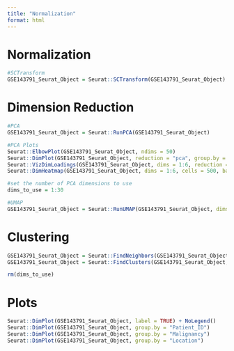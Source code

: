 ```yaml
---
title: "Normalization"
format: html
---
```


# Normalization
```r

#SCTransform
GSE143791_Seurat_Object = Seurat::SCTransform(GSE143791_Seurat_Object)


```


# Dimension Reduction
```r

#PCA
GSE143791_Seurat_Object = Seurat::RunPCA(GSE143791_Seurat_Object)

#PCA Plots
Seurat::ElbowPlot(GSE143791_Seurat_Object, ndims = 50)
Seurat::DimPlot(GSE143791_Seurat_Object, reduction = "pca", group.by = "Patient_ID")
Seurat::VizDimLoadings(GSE143791_Seurat_Object, dims = 1:6, reduction = "pca")
Seurat::DimHeatmap(GSE143791_Seurat_Object, dims = 1:6, cells = 500, balanced = TRUE)

#set the number of PCA dimensions to use
dims_to_use = 1:30

#UMAP
GSE143791_Seurat_Object = Seurat::RunUMAP(GSE143791_Seurat_Object, dims = dims_to_use)

```


# Clustering
```r

GSE143791_Seurat_Object = Seurat::FindNeighbors(GSE143791_Seurat_Object, dims = dims_to_use)
GSE143791_Seurat_Object = Seurat::FindClusters(GSE143791_Seurat_Object, resolution = 0.5)

rm(dims_to_use)

```

# Plots
```r

Seurat::DimPlot(GSE143791_Seurat_Object, label = TRUE) + NoLegend()
Seurat::DimPlot(GSE143791_Seurat_Object, group.by = "Patient_ID")
Seurat::DimPlot(GSE143791_Seurat_Object, group.by = "Malignancy")
Seurat::DimPlot(GSE143791_Seurat_Object, group.by = "Location")


```